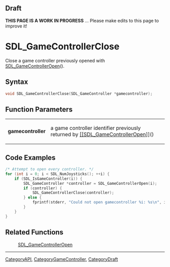
== Draft ==


'''THIS PAGE IS A WORK IN PROGRESS''' ... Please make edits to this page to improve it!



<!-- #*^*^*^*^*See https://wiki.libsdl.org/SGFunctions for details on editing this page*^*^*^*^* -->


= SDL_GameControllerClose =

Close a game controller previously opened with [[SDL_GameControllerOpen]]().

== Syntax ==

<syntaxhighlight lang='c'>
void SDL_GameControllerClose(SDL_GameController *gamecontroller);
</syntaxhighlight>

== Function Parameters ==

{|
|'''gamecontroller'''
|a game controller identifier previously returned by [[[[SDL_GameControllerOpen]]]]()
|}

== Code Examples ==

<syntaxhighlight lang='c++'>
/* Attempt to open every controller. */
for (int i = 0; i < SDL_NumJoysticks(); ++i) {
    if (SDL_IsGameController(i)) {
        SDL_GameController *controller = SDL_GameControllerOpen(i);
        if (controller) {
            SDL_GameControllerClose(controller);
        } else {
            fprintf(stderr, "Could not open gamecontroller %i: %s\n", i, SDL_GetError());
        }
    }
}
</syntaxhighlight>



== Related Functions ==

:[[SDL_GameControllerOpen]]


----
[[CategoryAPI]], [[CategoryGameController]], [[CategoryDraft]]
<!-- #See the Style Guide for instructions on editing the footer. -->



